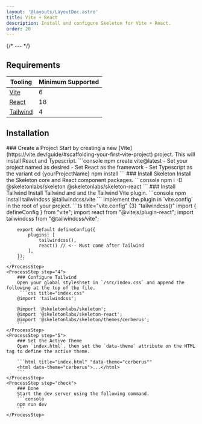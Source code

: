 ```yaml
---
layout: '@layouts/LayoutDoc.astro'
title: Vite + React
description: Install and configure Skeleton for Vite + React.
order: 20
---
```



{/* --- */}

## Requirements

| Tooling                              | Minimum Supported |
| ------------------------------------ | ----------------- |
| [Vite](https://vite.dev/)            | 6                 |
| [React](https://react.dev/)          | 18                |
| [Tailwind](https://tailwindcss.com/) | 4                 |

## Installation

<Process>
    <ProcessStep step="1">
        ### Create a Project
        Start by creating a new [Vite](https://vite.dev/guide/#scaffolding-your-first-vite-project) project. This will install React and Typescript.
        ```console
		npm create vite@latest
			- Set your project named as desired
			- Set React as the framework
			- Set Typescript as the variant
		cd {yourProjectName}
		npm install
        ```
    </ProcessStep>
    <ProcessStep step="2">
       ### Install Skeleton
        Install the Skeleton core and React component packages.
        ```console
        npm i -D @skeletonlabs/skeleton @skeletonlabs/skeleton-react
        ```
    </ProcessStep>
    <ProcessStep step="3">
        ### Install Tailwind
        Install Tailwind and and the Tailwind Vite plugin.
        ```console
        npm install tailwindcss @tailwindcss/vite
        ```
		Implement the plugin in `vite.config` in the root of your project.
		```ts title="vite.config" {3} "tailwindcss()"
		import { defineConfig } from "vite";
		import react from "@vitejs/plugin-react";
		import tailwindcss from "@tailwindcss/vite";

    	export default defineConfig({
    		plugins: [
    			tailwindcss(),
    			react() // <-- Must come after Tailwind
    		],
    	});
    	```
    </ProcessStep>
    <ProcessStep step="4">
        ### Configure Tailwind
       	Open your global styleshset in `/src/index.css` and append the following at the top of the file.
         ```css title="index.css"
        @import 'tailwindcss';

        @import '@skeletonlabs/skeleton';
        @import '@skeletonlabs/skeleton-react';
        @import '@skeletonlabs/skeleton/themes/cerberus';
        ```
    </ProcessStep>
    <ProcessStep step="5">
        ### Set the Active Theme
        Open `index.html`, then set the `data-theme` attribute on the HTML tag to define the active theme.

        ```html title="index.html" "data-theme="cerberus""
        <html data-theme="cerberus">...</html>
        ```
    </ProcessStep>
    <ProcessStep step="check">
        ### Done
        Start the dev server using the following command.
    	```console
        npm run dev
        ```
    </ProcessStep>

</Process>
